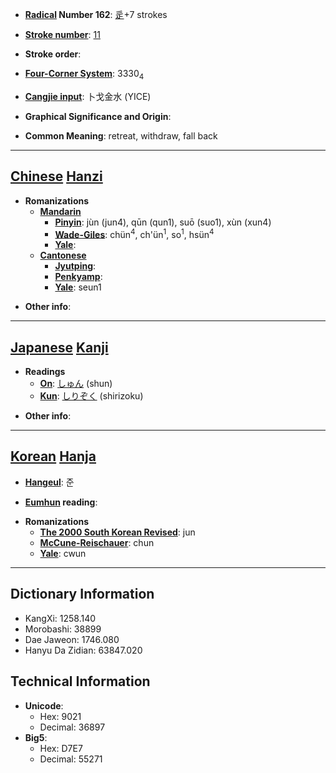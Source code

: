 * '''[[Wiktionary:Chinese radical index| Radical]] Number 162''': [[Wiktionary:Chinese radical index 辵|辵]]+7 strokes

* '''[[Wiktionary:Chinese total strokes index|Stroke number]]''': [[Wiktionary:Chinese total strokes index 11|11]]

* '''Stroke order''': 

* '''[[Wiktionary:Chinese four corner index|Four-Corner System]]''': 3330<sub>4</sub>

* '''[[Wiktionary:Chinese Cangjie index|Cangjie input]]''': 卜戈金水 (YICE)

* '''Graphical Significance and Origin''': 

* '''Common Meaning''': retreat, withdraw, fall back

----

== [[Chinese]] [[Hanzi]] ==

* '''Romanizations'''
** '''[[Mandarin]]'''
*** '''[[Pinyin]]''': jùn (jun4), qūn (qun1), suō (suo1), xùn (xun4)
*** '''[[Wade-Giles]]''': chün<sup>4</sup>, ch'ün<sup>1</sup>, so<sup>1</sup>, hsün<sup>4</sup>
*** '''[[Yale]]''': 
** '''[[Cantonese]]'''
*** '''[[Jyutping]]''':
*** '''[[Penkyamp]]''': 
*** '''[[Yale]]''': seun1

* '''Other info''': 

----

== [[Japanese]] [[Kanji]] ==

* '''Readings'''
** '''[[On]]''': [[しゅん]] (shun)
** '''[[Kun]]''': [[しりぞく]] (shirizoku)

* '''Other info''':  

----

== [[Korean]] [[Hanja]] ==

* '''[[Hangeul]]''': 준

* '''[[Eumhun]] reading''': 

* '''Romanizations'''
** '''[[The 2000 South Korean Revised Romanization|The 2000 South Korean Revised]]''': jun
** '''[[McCune-Reischauer]]''': chun
** '''[[Yale]]''': cwun

----

== Dictionary Information ==

* KangXi: 1258.140
* Morobashi: 38899
* Dae Jaweon: 1746.080
* Hanyu Da Zidian: 63847.020

== Technical Information ==

* '''Unicode''':
** Hex: 9021
** Decimal: 36897
* '''Big5''':
** Hex: D7E7
** Decimal: 55271